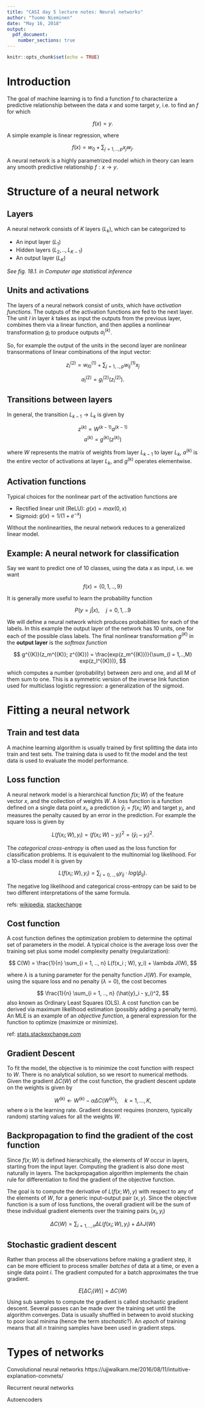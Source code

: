 ```yaml
---
title: "CASI day 5 lecture notes: Neural networks"
author: "Tuomo Nieminen"
date: "May 16, 2018"
output: 
  pdf_document:
    number_sections: true
---
```


```r
knitr::opts_chunk$set(echo = TRUE)
```


# Introduction

The goal of machine learning is to find a function $f$ to characterize a predictive relationship between the data $x$ and some target $y$, i.e. to find an $f$ for which

$$f(x) = y.$$

A simple example is linear regression, where

$$f(x) = w_0 + \sum_{j = 1, .., p} x_jw_j.$$

A neural network is a highly parametrized model which in theory can learn any smooth predictive relationship $f: x \rightarrow y$.

# Structure of a neural network

## Layers

A neural network consists of $K$ layers ($L_k$), which can be categorized to

- An input layer ($L_1$)
- Hidden layers ($L_2, .., L_{K-1}$)
- An output layer ($L_K$)

*See fig. 18.1. in Computer age statistical inference*

## Units and activations

The layers of a neural network consist of *units*, which have *activation functions*. The outputs of the activation functions are fed to the next layer. The unit $l$ in layer $k$ takes as input the outputs from the previous layer, combines them via a linear function, and then applies a nonlinear transformation $g_l$ to produce outputs $a_l^{(k)}$.

So, for example the output of the units in the second layer are nonlinear transormations of linear combinations of the input vector:

$$z_l^{(2)} = w_{l0}^{(1)} + \sum_{j=1, .., p} w_{lj}^{(1)}x_j$$

$$a_l^{(2)} = g_l^{(2)}(z_l^{(2)}).$$

## Transitions between layers

In general, the transition $L_{k-1} \rightarrow L_k$ is given by

$$z^{(k)} = W^{(k-1)}a^{(k-1)}$$
$$a^{(k)} = g^{(k)}(z^{(k)})$$

where $W$ represents the matrix of weights from layer $L_{k-1}$ to layer $L_k$,  $a^{(k)}$ is the entire vector of activations at layer $L_k$, and $g^{(k)}$ operates elementwise.


## Activation functions

Typical choices for the nonlinear part of the activation functions are 

- Rectified linear unit (ReLU): $g(x) = max(0, x)$
- Sigmoid: $g(x) =  1 / (1 + e^{-x})$

Without the nonlinearities, the neural network reduces to a generalized linear model.


## Example: A neural network for classification

Say we want to predict one of 10 classes, using the data $x$ as input, i.e. we want

$$f(x)= \{0, 1, .., 9 \}$$

It is generally more useful to learn the probability function 

$$P(y = j | x), \quad j = 0, 1, .. 9 $$

We will define a neural network which produces probabilities for each of the labels. In this example the output layer of the network has 10 units, one for each of the possible class labels. The final nonlinear transformation $g^{(K)}$ in the **output layer** is the *softmax function*  

$$
g^{(K)}(z_m^{(K)}; z^{(K)}) = \frac{exp(z_m^{(K)})}{\sum_{l = 1,..,M} exp(z_l^{(K)})},
$$

which computes a number (probability) between zero and one, and all M of them sum to one. This is a symmetric version of the inverse link function used for multiclass logistic regression: a generalization of the sigmoid. 


# Fitting a neural network

## Train and test data

A machine learning algorithm is usually trained by first splitting the data into train and test sets. The training data is used to fit the model and the test data is used to evaluate the model performance. 

## Loss function

A neural network model is a hierarchical function $f(x; W)$ of the feature vector $x$, and the collection of weights $W$. A loss function is a function defined on a single data point $x_i$, a prediction $\hat{y}_i = f(x_i ; W)$ and target $y_i$, and measures the penalty caused by an error in the prediction. For example the square loss is given by 

$$L(f(x_i ; W), y_i) = (f(x_i ; W) - y_i)^2 = (\hat{y}_i - y_i)^2.$$ 

The *categorical cross-entropy* is often used as the loss function for classification problems. It is equivalent to the multinomial log likelihood. For a 10-class model it is given by

$$
L(f(x_i ; W), y_i) = \sum_{j = 0, .., 9}y_{ij} \cdot log (\hat{p}_{ij}).
$$

The negative log likelihood and categorical cross-entropy can be said to be two different interpretations of the same formula.

refs: 
[wikipedia](https://en.wikipedia.org/wiki/Cross_entropy#Cross-entropy_error_function_and_logistic_regression),
[stackechange](https://stats.stackexchange.com/questions/198038/cross-entropy-or-log-likelihood-in-output-layer)

## Cost function

A cost function defines the optimization problem to determine the optimal set of parameters in the model. A typical choice is the average loss over the training set plus some model complexity penalty (regularization):

$$
C(W) = \frac{1}{n} \sum_{i = 1, .., n} L(f(x_i ; W), y_i) + \lambda J(W),
$$

where $\lambda$ is a tuning parameter for the penalty function $J(W)$. For example, using the square loss and no penalty ($\lambda = 0$), the cost becomes

$$
\frac{1}{n} \sum_{i = 1, .., n} (\hat{y}_i - y_i)^2,
$$
also known as Ordinary Least Squares (OLS). A cost function can be derived via maximum likelihood estimation (possibly adding a penalty term). An MLE is an example of an *objective function*, a general expression for the function to optimize (maximize or minimize).

ref: [stats.stackexchange.com](https://stats.stackexchange.com/questions/179026/objective-function-cost-function-loss-function-are-they-the-same-thing)


## Gradient Descent

To fit the model, the objective is to minimize the cost function with respect to $W$. There is no analytical solution, so we resort to numerical methods. Given the gradient $\Delta C(W)$ of the cost function, the gradient descent update on the weights is given by

$$
W^{(k)} \leftarrow W^{(k)} - \alpha \Delta C(W^{(k)}) , \quad k = 1, ..., K,
$$
where $\alpha$ is the learning rate. Gradient descent requires (nonzero, typically random) starting values for all the weights $W$. 

## Backpropagation to find the gradient of the cost function

Since $f(x ; W)$ is defined hierarchically, the elements of $W$ occur in layers, starting from the input layer. Computing the gradient is also done most naturally in layers. The backpropagation algorithm implements the chain rule for differentiation to find the gradient of the objective function.

The goal is to compute the derivative of $L(f(x ; W), y)$ with respect to any of the elements of $W$, for a generic input–output pair $(x, y)$. Since the objective function is a sum of loss functions, the overall gradient will be the sum of these individual gradient elements over the training pairs $(x_i, y_i)$

$$
\Delta C(W) = \sum_{i = 1, .., n} \Delta L(f(x_i ; W), y_i) + \Delta \lambda J(W)
$$



## Stochastic gradient descent

Rather than process all the observations before making a gradient step, it can be more efficient to process smaller *batches* of data at a time, or even a single data point $i$. The gradient computed for a batch approximates the true gradient.

$$
E[\Delta C_i(W)] = \Delta C(W)
$$
Using sub samples to compute the gradient is called stochastic gradient descent. Several passes can be made over the training set until the algorithm converges. Data is usually shuffled in between to avoid stucking to poor local minima (hence the term *stochastic*?). An *epoch* of training means that all $n$ training samples have been used in gradient steps.

# Types of networks

Convolutional neural networks
https://ujjwalkarn.me/2016/08/11/intuitive-explanation-convnets/

Recurrent neural networks

Autoencoders
